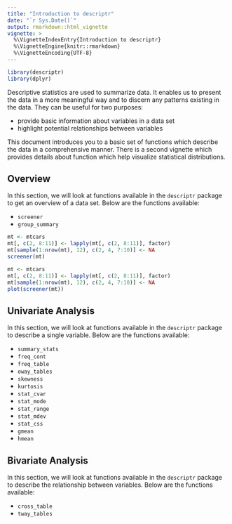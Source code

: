 ```yaml
---
title: "Introduction to descriptr"
date: "`r Sys.Date()`"
output: rmarkdown::html_vignette
vignette: >
  %\VignetteIndexEntry{Introduction to descriptr}
  %\VignetteEngine{knitr::rmarkdown}
  %\VignetteEncoding{UTF-8}
---
```


```r
library(descriptr)
library(dplyr)
```

Descriptive statistics are used to summarize data. It enables us to present the
data in a more meaningful way and to discern any patterns existing in the data. 
They can be useful for two purposes:

- provide basic information about variables in a data set
- highlight potential relationships between variables

This document introduces you to a basic set of functions which describe the data 
in a comprehensive manner. There is a second vignette which provides details 
about function which help visualize statistical distributions.

## Overview

In this section, we will look at functions available in the `descriptr` package
to get an overview of a data set. Below are the functions available:

- `screener`
- `group_summary`

```r
mt <- mtcars
mt[, c(2, 8:11)] <- lapply(mt[, c(2, 8:11)], factor)
mt[sample(1:nrow(mt), 12), c(2, 4, 7:10)] <- NA
screener(mt)
```

```r
mt <- mtcars
mt[, c(2, 8:11)] <- lapply(mt[, c(2, 8:11)], factor)
mt[sample(1:nrow(mt), 12), c(2, 4, 7:10)] <- NA
plot(screener(mt))
```

## Univariate Analysis

In this section, we will look at functions available in the `descriptr` package
to describe a single variable. Below are the functions available:

- `summary_stats`
- `freq_cont`
- `freq_table`
- `oway_tables`
- `skewness`
- `kurtosis`
- `stat_cvar`
- `stat_mode`
- `stat_range`
- `stat_mdev`
- `stat_css`
- `gmean`
- `hmean`

## Bivariate Analysis

In this section, we will look at functions available in the `descriptr` package
to describe the relationship between variables. Below are the functions available:

- `cross_table`
- `tway_tables`

